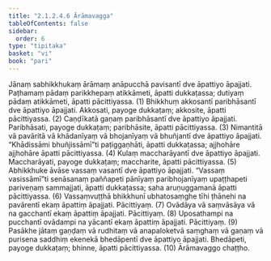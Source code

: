 ```yaml
---
title: "2.1.2.4.6 Ārāmavagga"
tableOfContents: false
sidebar:
  order: 6
type: "tipitaka"
basket: "vi"
book: "pari"
---
```



<DynamicBreadcrumb />

<Division number="236" book="pari" e="ch" v="5" p="136">

<Paragraph number="932" book="pari">
Jānaṃ sabhikkhukaṃ ārāmaṃ anāpucchā pavisantī dve āpattiyo āpajjati. Paṭhamaṃ pādaṃ parikkhepaṃ atikkāmeti, āpatti dukkaṭassa; dutiyaṃ pādaṃ atikkāmeti, āpatti pācittiyassa. (1)
</Paragraph>

<Paragraph number="933" book="pari">
Bhikkhuṃ akkosantī paribhāsantī dve āpattiyo āpajjati. Akkosati, payoge dukkaṭaṃ; akkosite, āpatti pācittiyassa. (2)
</Paragraph>

<Paragraph number="934" book="pari">
Caṇḍīkatā gaṇaṃ paribhāsantī dve āpattiyo āpajjati. Paribhāsati, payoge dukkaṭaṃ; paribhāsite, āpatti pācittiyassa. (3)
</Paragraph>

<Paragraph number="935" book="pari">
Nimantitā vā pavāritā vā khādanīyaṃ vā bhojanīyaṃ vā bhuñjantī dve āpattiyo āpajjati. “Khādissāmi bhuñjissāmī”ti paṭiggaṇhāti, āpatti dukkaṭassa; ajjhohāre ajjhohāre āpatti pācittiyassa. (4)
</Paragraph>

<Paragraph number="936" book="pari">
Kulaṃ maccharāyantī dve āpattiyo āpajjati. Maccharāyati, payoge dukkaṭaṃ; maccharite, āpatti pācittiyassa. (5)
</Paragraph>

<Paragraph number="937" book="pari">
Abhikkhuke āvāse vassaṃ vasantī dve āpattiyo āpajjati. “Vassaṃ vasissāmī”ti senāsanaṃ paññapeti pānīyaṃ paribhojanīyaṃ upaṭṭhapeti pariveṇaṃ sammajjati, āpatti dukkaṭassa; saha aruṇuggamanā āpatti pācittiyassa. (6)
</Paragraph>

<Paragraph number="938" book="pari">
Vassaṃvuṭṭhā bhikkhunī ubhatosaṃghe tīhi ṭhānehi na pavārentī ekaṃ āpattiṃ āpajjati. Pācittiyaṃ. (7)
</Paragraph>

<Paragraph number="939" book="pari">
Ovādāya vā saṃvāsāya vā na gacchantī ekaṃ āpattiṃ āpajjati. Pācittiyaṃ. (8)
</Paragraph>

<Paragraph number="940" book="pari">
Uposathampi na pucchantī ovādampi na yācantī ekaṃ āpattiṃ āpajjati. Pācittiyaṃ. (9)
</Paragraph>

<Paragraph number="941" book="pari">
Pasākhe jātaṃ gaṇḍaṃ vā rudhitaṃ vā anapaloketvā saṃghaṃ vā gaṇaṃ vā purisena saddhiṃ ekenekā bhedāpentī dve āpattiyo āpajjati. Bhedāpeti, payoge dukkaṭaṃ; bhinne, āpatti pācittiyassa. (10)

</Paragraph>
</Division>

<Paragraph number="942" type="center" book="pari">
Ārāmavaggo chaṭṭho.
</Paragraph>